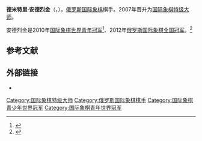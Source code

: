 {{Infobox chess player
|image = Dmitry Andreikin 2013.jpg
|name = 德米特里·安德烈金
|caption = 摄于2013年
|birthname = Dmitry Vladimirovich Andreikin
|country = Russia
|birth_date = {{Birth date and age|df=y|1990|2|5}}
|birth_place = 
|death_date = 
|death_place = 
|title = [[国际象棋特级大师|特级大师]]（2007年）
|worldchampion = 
|rating =
|peakrating = 2737（2014年12月）
|peakranking = 19（2014年12月）
|FideID = 4158814
}}
'''德米特里·安德烈金'''（{{lang-ru|Дмитрий Владимирович Андрейкин}}，{{bd|1990年|2月5日}}），[[俄罗斯|俄罗斯]][[国际象棋|国际象棋]]棋手。2007年晋升为[[国际象棋特级大师|国际象棋特级大师]]。

安德烈金是2010年[[世界青年国际象棋锦标赛|国际象棋世界青年冠军]]<ref>{{cite web|url=http://reports.chessdom.com/news-2010/muzychuk-andreikin-world-junior-chess-champions|title=Muzychuk and Andreikin World Junior Chess Champions|date=16 August 2010|4=|publisher=Chessdom|accessdate=30 September 2015|archive-date=2021-01-22|archive-url=https://web.archive.org/web/20210122001521/http://reports.chessdom.com/news-2010/muzychuk-andreikin-world-junior-chess-champions|dead-url=yes}}</ref>、2012年[[俄罗斯国际象棋锦标赛|俄罗斯国际象棋全国冠军]]。<ref>{{cite web|url=http://www.chess.co.uk/twic/chessnews/events/65th-russian-chess-championships-2012|title=65th Russian Chess Championships 2012|date=2012-08-13|publisher=The Week In Chess|accessdate=13 August 2012|archive-date=2013-04-20|archive-url=https://archive.is/20130420015539/http://www.chess.co.uk/twic/chessnews/events/65th-russian-chess-championships-2012|dead-url=yes}}</ref>

== 参考文献 ==
{{reflist}}

== 外部链接 ==
*{{chessgames player|id=49702}}

{{chess-bio-stub}}
[[Category:国际象棋特级大师|Category:国际象棋特级大师]]
[[Category:俄罗斯国际象棋棋手|Category:俄罗斯国际象棋棋手]]
[[Category:国际象棋青少年世界冠军|Category:国际象棋青少年世界冠军]]
[[Category:国际象棋青年世界冠军|Category:国际象棋青年世界冠军]]